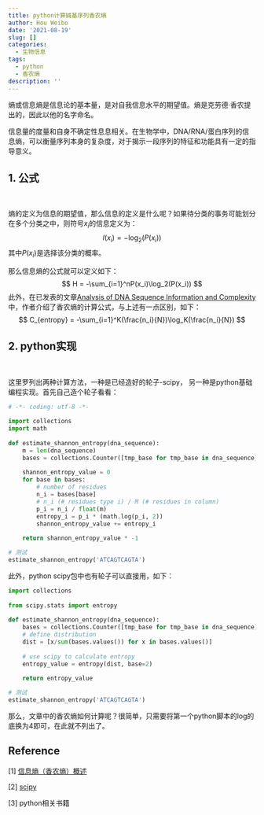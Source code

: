 ```yaml
---
title: python计算碱基序列香农熵
author: Hou Weibo
date: '2021-08-19'
slug: []
categories:
  - 生物信息
tags:
  - python
  - 香农熵
description: ''
---
```


熵或信息熵是信息论的基本量，是对自我信息水平的期望值。熵是克劳德·香农提出的，因此以他的名字命名。 

信息量的度量和自身不确定性息息相关。在生物学中，DNA/RNA/蛋白序列的信息熵，可以衡量序列本身的复杂度，对于揭示一段序列的特征和功能具有一定的指导意义。

## 1. 公式

<br>

熵的定义为信息的期望值，那么信息的定义是什么呢？如果待分类的事务可能划分在多个分类之中，则符号${x_i}$的信息定义为：
$$
I(x_i)= -\log_2(P(x_i))
$$
其中${P(x_i)}$是选择该分类的概率。

那么信息熵的公式就可以定义如下：
$$
H = -\sum_{i=1}^nP(x_i)\log_2(P(x_i))
$$
此外，在已发表的文章[Analysis of DNA Sequence Information and Complexity](https://csce.ucmss.com/cr/books/2018/LFS/CSREA2018/BIC4100.pdf)中，作者介绍了香农熵的计算公式，与上述有一点区别，如下：
$$
C_{entropy} = -\sum_{i=1}^K(\frac{n_i}{N})\log_K(\frac{n_i}{N})
$$

## 2. python实现

<br>

这里罗列出两种计算方法，一种是已经造好的轮子-scipy， 另一种是python基础编程实现。首先自己造个轮子看看：
```python
# -*- coding: utf-8 -*-
 
import collections
import math
 
def estimate_shannon_entropy(dna_sequence):
    m = len(dna_sequence)
    bases = collections.Counter([tmp_base for tmp_base in dna_sequence])
 
    shannon_entropy_value = 0
    for base in bases:
        # number of residues
        n_i = bases[base]
        # n_i (# residues type i) / M (# residues in column)
        p_i = n_i / float(m)
        entropy_i = p_i * (math.log(p_i, 2))
        shannon_entropy_value += entropy_i
 
    return shannon_entropy_value * -1

# 测试
estimate_shannon_entropy('ATCAGTCAGTA')
```

此外，python scipy包中也有轮子可以直接用，如下：
```python
import collections
 
from scipy.stats import entropy
  
def estimate_shannon_entropy(dna_sequence):
    bases = collections.Counter([tmp_base for tmp_base in dna_sequence])
    # define distribution
    dist = [x/sum(bases.values()) for x in bases.values()]
 
    # use scipy to calculate entropy
    entropy_value = entropy(dist, base=2)
 
    return entropy_value

# 测试
estimate_shannon_entropy('ATCAGTCAGTA')
```

那么，文章中的香农熵如何计算呢？很简单，只需要将第一个python脚本的log的底换为4即可，在此就不列出了。

## Reference
[1] [信息熵（香农熵）概述](https://www.omegaxyz.com/2018/05/07/information_entropy/)

[2] [scipy](https://www.scipy.org/)

[3] python相关书籍
